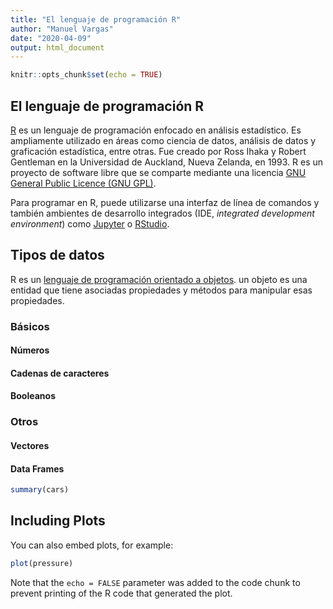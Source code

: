 ```yaml
---
title: "El lenguaje de programación R"
author: "Manuel Vargas"
date: "2020-04-09"
output: html_document
---
```


```r
knitr::opts_chunk$set(echo = TRUE)
```

## El lenguaje de programación R

[R](https://www.r-project.org/) es un lenguaje de programación enfocado en análisis estadístico. Es ampliamente utilizado en áreas como ciencia de datos, análisis de datos y graficación estadística, entre otras. Fue creado por Ross Ihaka y Robert Gentleman en la Universidad de Auckland, Nueva Zelanda, en 1993. R es un proyecto de software libre que se comparte mediante una licencia [GNU General Public Licence (GNU GPL)](https://www.gnu.org/licenses/old-licenses/gpl-2.0.html).

Para programar en R, puede utilizarse una interfaz de línea de comandos y también ambientes de desarrollo integrados (IDE, _integrated development environment_) como [Jupyter](https://jupyter.org/) o [RStudio](https://rstudio.com/).


## Tipos de datos
R es un [lenguaje de programación orientado a objetos](https://en.wikipedia.org/wiki/Object-oriented_programming). un objeto es una entidad que tiene asociadas propiedades y métodos para manipular esas propiedades.


### Básicos

#### Números

#### Cadenas de caracteres

#### Booleanos

### Otros

#### Vectores

#### Data Frames






```r
summary(cars)
```

## Including Plots

You can also embed plots, for example:

```r
plot(pressure)
```

Note that the `echo = FALSE` parameter was added to the code chunk to prevent printing of the R code that generated the plot.

